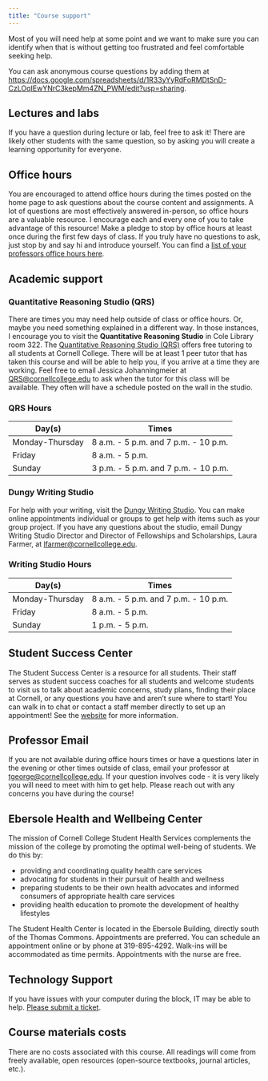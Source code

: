 ```yaml
---
title: "Course support"
---
```


Most of you will need help at some point and we want to make sure you can identify when that is without getting too frustrated and feel comfortable seeking help.

You can ask anonymous course questions by adding them at <https://docs.google.com/spreadsheets/d/1R33yYyRdFoRMDtSnD-CzLOqIEwYNrC3kepMm4ZN_PWM/edit?usp=sharing>.

## Lectures and labs

If you have a question during lecture or lab, feel free to ask it! There are likely other students with the same question, so by asking you will create a learning opportunity for everyone.

## Office hours

You are encouraged to attend office hours during the times posted on the home page to ask questions about the course content and assignments. A lot of questions are most effectively answered in-person, so office hours are a valuable resource. I encourage each and every one of you to take advantage of this resource! Make a pledge to stop by office hours at least once during the first few days of class. If you truly have no questions to ask, just stop by and say hi and introduce yourself. You can find a [list of your professors office hours here](/course-instructor.html).

## Academic support

### **Quantitative Reasoning Studio (QRS)**

There are times you may need help outside of class or office hours. Or, maybe you need something explained in a different way. In those instances, I encourage you to visit the **Quantitative Reasoning Studio** in Cole Library room 322. The [Quantitative Reasoning Studio (QRS)](https://www.cornellcollege.edu/library/ctl/qr/) offers free tutoring to all students at Cornell College. There will be at least 1 peer tutor that has taken this course and will be able to help you, if you arrive at a time they are working. Feel free to email Jessica Johanningmeier at [QRS\@cornellcollege.edu](mailto:QRS@cornellcollege.edu "QRS@cornellcollege.edu") to ask when the tutor for this class will be available. They often will have a schedule posted on the wall in the studio.

### QRS Hours

| Day(s)          | Times                                |
|-----------------|--------------------------------------|
| Monday-Thursday | 8 a.m. - 5 p.m. and 7 p.m. - 10 p.m. |
| Friday          | 8 a.m. - 5 p.m.                      |
| Sunday          | 3 p.m. - 5 p.m. and 7 p.m. - 10 p.m. |

### Dungy Writing Studio

For help with your writing, visit the [Dungy Writing Studio](https://www.cornellcollege.edu/library/ctl/writing-studio/writing-studio-staff.shtml). You can make online appointments individual or groups to get help with items such as your group project. If you have any questions about the studio, email Dungy Writing Studio Director and Director of Fellowships and Scholarships, Laura Farmer, at [lfarmer\@cornellcollege.edu](mailto:lfarmer@cornellcollege.edu).

### Writing Studio Hours

| Day(s)          | Times                                |
|-----------------|--------------------------------------|
| Monday-Thursday | 8 a.m. - 5 p.m. and 7 p.m. - 10 p.m. |
| Friday          | 8 a.m. - 5 p.m.                      |
| Sunday          | 1 p.m. - 5 p.m.                      |

## Student Success Center

The Student Success Center is a resource for all students. Their staff serves as student success coaches for all students and welcome students to visit us to talk about academic concerns, study plans, finding their place at Cornell, or any questions you have and aren't sure where to start! You can walk in to chat or contact a staff member directly to set up an appointment! See the [website](https://www.cornellcollege.edu/student-success-center/?) for more information.

## Professor Email

If you are not available during office hours times or have a questions later in the evening or other times outside of class, email your professor at [tgeorge\@cornellcollege.edu](mailto:tgeorge@cornellcollege.edu). If your question involves code - it is very likely you will need to meet with him to get help. Please reach out with any concerns you have during the course!

## Ebersole Health and Wellbeing Center

The mission of Cornell College Student Health Services complements the mission of the college by promoting the optimal well-being of students. We do this by:

-   providing and coordinating quality health care services
-   advocating for students in their pursuit of health and wellness
-   preparing students to be their own health advocates and informed consumers of appropriate health care services
-   providing health education to promote the development of healthy lifestyles

The Student Health Center is located in the Ebersole Building, directly south of the Thomas Commons. Appointments are preferred. You can schedule an appointment online or by phone at 319-895-4292. Walk-ins will be accommodated as time permits. Appointments with the nurse are free.

## Technology Support

If you have issues with your computer during the block, IT may be able to help. [Please submit a ticket](https://www.cornellcollege.edu/information-technology/).

## **Course materials costs**

There are no costs associated with this course. All readings will come from freely available, open resources (open-source textbooks, journal articles, etc.).
